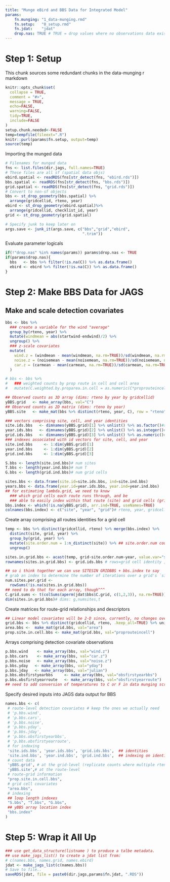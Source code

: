 ```yaml
---
title: "Munge eBird and BBS Data for Integrated Model"
params:
    fn.munging: "1_data-munging.rmd"
    fn.setup:   "0_setup.rmd"
    fn.jdat:    "jdat"
    drop.nas: TRUE # TRUE = drop values where no observations data exists
---
```


# Step 1: Setup 
 This chunk sources some redundant chunks in the data-munging r markdown
```r
knitr::opts_chunk$set(
  collapse = TRUE,
  comment = "#>", 
  message = TRUE, 
  echo=FALSE, 
  warning=FALSE, 
  tidy=TRUE, 
  include=FALSE
)
setup.chunk.needed<-FALSE
temp=tempfile(fileext=".R")
knitr::purl(params$fn.setup, output=temp)
source(temp)
```

Importing the munged data
```r
# Filenames for munged data
fns <- list.files(dir.jags, full.names=TRUE)
# These files are all sf (spatial data objs)
ebird.spatial <- readRDS(fns[str_detect(fns, "ebird.rds")])
bbs.spatial <- readRDS(fns[str_detect(fns, "bbs.rds")])
grid.spatial <- readRDS(fns[str_detect(fns, "grid.rds")])
# Convert to non-sf objects
bbs <- st_drop_geometry(bbs.spatial) %>% 
  arrange(gridcellid, rteno, year)
ebird <- st_drop_geometry(ebird.spatial)%>% 
  arrange(gridcellid, checklist_id, year)
grid <- st_drop_geometry(grid.spatial)

# Specify junk to keep later on 
args.save <- junk_it(args.save, c("bbs","grid","ebird",                                "bbs.spatial","grid.spatial","ebird.spatial",
                                  ".trim"))
```

Evaluate parameter logicals
```r
if(!"drop.nas" %in% names(params)) params$drop.nas <- TRUE
if(params$drop.nas){
  bbs   <- bbs %>% filter(!is.na(C)) %>% as.data.frame()
  ebird <- ebird %>% filter(!is.na(C)) %>% as.data.frame()
}
```

# Step 2: Make BBS Data for JAGS

## Make and scale detection covariates
```r
bbs <- bbs %>%
  ### create a variable for the wind "average"
  group_by(rteno, year) %>%
  mutate(windmean = abs(startwind-endwind)/2) %>%
  ungroup() %>% 
  ### z-scale covariates
  mutate(
    wind.z = (windmean - mean(windmean, na.rm=TRUE))/sd(windmean, na.rm=TRUE),
    noise.z = (noisemean - mean(noisemean, na.rm=TRUE))/sd(noisemean, na.rm=TRUE),
    car.z = (carmean - mean(carmean, na.rm=TRUE))/sd(carmean, na.rm=TRUE)
  ) 

# bbs <- bbs %>%
#   ### weighted counts by prop route in cell and cell area
#   mutate(C.weighted.by.proparea.in.cell = as.numeric(C*proprouteincell/area)) # weighted C per grid area (# per m^2)
```


```r
## Observed counts as 3D array (dims: rteno by year by gridcellid)
yBBS.grid   <- make_array(bbs, val="C")
## Observed counts as 2D matrix (dims: rteno by year)
yBBS.site   <- make_mat(bbs %>% distinct(rteno, year, C), row = "rteno", col="year", val = "C")

### vectors comprising site, cell, and year identities
site.ids.bbs   <- dimnames(yBBS.grid)[1] %>% unlist() %>% as.factor()#sites=rteno
year.ids.bbs   <- dimnames(yBBS.grid)[2] %>% unlist() %>% as.integer()#years
grid.ids.bbs   <- dimnames(yBBS.grid)[3] %>% unlist() %>% as.numeric()#gridcellid
### indexes associated with id vectors for site, cell, and year
site.ind.bbs     <- 1:dim(yBBS.grid)[1]
year.ind.bbs     <- 1:dim(yBBS.grid)[2]
grid.ind.bbs     <- 1:dim(yBBS.grid)[3]

S.bbs <- length(site.ind.bbs)# num sites
T.bbs <- length(year.ind.bbs)# num T
G.bbs <- length(grid.ind.bbs)# num grid cells

sites.bbs <- data.frame(site.id=site.ids.bbs, ind=site.ind.bbs)
years.bbs <- data.frame(year.id=year.ids.bbs, year.ind=year.ind.bbs)
## for estimating lambda.grid, we need to know
  ### which grid cells each route runs through, and be
  ### able to easily index within that route (site) and grid cells (grid)
bbs.index <- which(!is.na(yBBS.grid), arr.ind=TRUE, useNames=TRUE)
colnames(bbs.index) <- c("site", "year", "grid")# rteno, year, gridcellid
```

Create array comprising all routes identities for a grid cell
```r
temp <- bbs %>% distinct(gridcellid, rteno) %>% merge(bbs.index) %>% 
  distinct(site, grid, year) %>% 
  group_by(grid, year) %>% 
  mutate(site.order.num = 1:n_distinct(site)) %>% ## site.order.num counts and tags the first, second..nth route that lies in a grid each year (time matters since not all routes are obs. every year)
  ungroup()

sites.in.grid.bbs <- acast(temp, grid~site.order.num~year, value.var="site") 
rownames(sites.in.grid.bbs) <- grid.ids.bbs # rows=grid cell identity , where nrow=G.bbs; cols=first, second ...nth RTENO that is in that grid cell; slice=year

## so i think together we can use SITESIN GRIDBBS + bbs.index to say
# grab an index to determine the number of iterations over a grid's `site.order.num` for est. lambda.grid (nu)
num.sites.per.grid <- 
  rowSums(!is.na(sites.in.grid.bbs))
## need to do that for each array, though^^^
C.grid.sums <- t(colSums(aperm(jdat$bbs$C.grid, c(1,2,3)), na.rm=TRUE))## probbaly shorter way of doing this with 
dim(sites.in.grid.bbs)# dims: g,numsites,t

```



Create matrices for route-grid relationships and descriptors
```r
## Linear model covariates will be 2-D since, currently, no changes over time. 
grid.bbs <- bbs %>% distinct(gridcellid, rteno, .keep_all=TRUE) %>% units::drop_units()
area.bbs <-  make_mat(grid.bbs, val="area")
prop.site.in.cell.bbs <- make_mat(grid.bbs, val="proprouteincell")
```

Arrays comprising detection covariate observations
```r
p.bbs.wind    <- make_array(bbs, val="wind.z")
p.bbs.cars    <- make_array(bbs, val="car.z")
p.bbs.noise   <- make_array(bbs, val="noise.z")
p.bbs.yday   <- make_array(bbs, val="yday")
p.bbs.jday   <- make_array(bbs, val="julian")
p.bbs.obsfirstyearbbs     <- make_array(bbs, val="obsfirstyearbbs")
p.bbs.obsfirstyearroute   <- make_array(bbs, val="obsfirstyearroute")
## need to add conversion of temperatures to C or F in data munging scripts!!!
```

Specify desired inputs into JAGS data output for BBS 
```r
names.bbs <- c(
 # route-level detection covariates # keep the ones we actually need
 # 'p.bbs.wind', 
 # 'p.bbs.cars', 
 # 'p.bbs.noise', 
 # 'p.bbs.yday', 
 # 'p.bbs.jday', 
 # 'p.bbs.obsfirstyearbbs',
 # 'p.bbs.obsfirstyearroute',
 # for indexing
 'site.ids.bbs', 'year.ids.bbs', 'grid.ids.bbs',  ## identities
 'site.ind.bbs', 'year.ind.bbs', 'grid.ind.bbs',  ## indexing on identities
 # count data
 'yBBS.grid', # at the grid-level (replicate counts where multiple rteno in a single grid.)
 'yBBS.site',# at the route-level
 # route-grid information
 "prop.site.in.cell.bbs", 
 # grid cell covariates
 "area.bbs",
 # indexing
 ## loop length indexes
 "S.bbs", "T.bbs", "G.bbs", 
 ## yBBS array location index 
 "bbs.index" 
)
```

# Step 5: Wrap it All Up 
```r
### use get_data_structure(listname ) to produce a talbe metadata. 
## use make_jags_list() to create a jdat list from:
# c(names.bbs, names.grid, names.ebird)
jdat <- make_jags_list(c(names.bbs))
# Save to file..
saveRDS(jdat, file = paste0(dir.jags,params$fn.jdat, ".RDS"))
```

